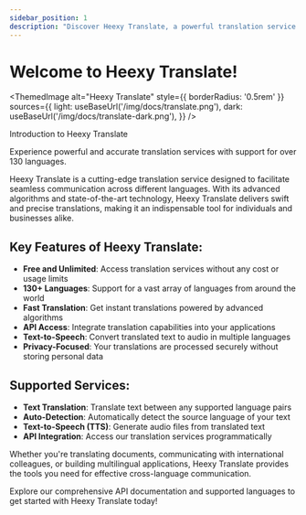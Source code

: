 ---
sidebar_position: 1
description: "Discover Heexy Translate, a powerful translation service supporting over 130 languages with fast and accurate translations."
---

# Welcome to Heexy Translate!
<ThemedImage
  alt="Heexy Translate"
  style={{ borderRadius: '0.5rem' }}
  sources={{
    light: useBaseUrl('/img/docs/translate.png'),
    dark: useBaseUrl('/img/docs/translate-dark.png'),
  }}
/>

Introduction to Heexy Translate

Experience powerful and accurate translation services with support for over 130 languages.

Heexy Translate is a cutting-edge translation service designed to facilitate seamless communication across different languages. With its advanced algorithms and state-of-the-art technology, Heexy Translate delivers swift and precise translations, making it an indispensable tool for individuals and businesses alike.

## Key Features of Heexy Translate:

- **Free and Unlimited**: Access translation services without any cost or usage limits
- **130+ Languages**: Support for a vast array of languages from around the world
- **Fast Translation**: Get instant translations powered by advanced algorithms
- **API Access**: Integrate translation capabilities into your applications
- **Text-to-Speech**: Convert translated text to audio in multiple languages
- **Privacy-Focused**: Your translations are processed securely without storing personal data

## Supported Services:

- **Text Translation**: Translate text between any supported language pairs
- **Auto-Detection**: Automatically detect the source language of your text
- **Text-to-Speech (TTS)**: Generate audio files from translated text
- **API Integration**: Access our translation services programmatically

Whether you're translating documents, communicating with international colleagues, or building multilingual applications, Heexy Translate provides the tools you need for effective cross-language communication.

Explore our comprehensive API documentation and supported languages to get started with Heexy Translate today!